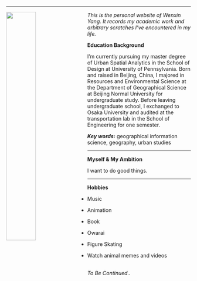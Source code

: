 --------------------------------------------------------------------------


<img src="https://raw.githubusercontent.com/wxyang007/wxyang007.github.io/master/pics/wxyang.jpg" style="width:40%; margin-right: 20px" align="left">

_This is the personal website of Wenxin Yang. It records my academic work and arbitrary scratches I've encountered in my life._


__Education Background__

I'm currently pursuing my master degree of Urban Spatial Analytics in the School of Design at University of Pennsylvania. Born and raised in Beijing, China, I majored in Resources and Environmental Science at the Department of Geographical Science at Beijing Normal University for undergraduate study. Before leaving undergraduate school, I exchanged to Osaka University and audited at the transportation lab in the School of Engineering for one semester.


*__Key words:__* geographical information science, geography, urban studies


---------------------------------------------------------------------------

__Myself & My Ambition__


I want to do good things.


---------------------------------------------------------------------------
__Hobbies__

* Music  

* Animation

* Book

* Owarai

* Figure Skating

* Watch animal memes and videos


<br>
_To Be Continued.._